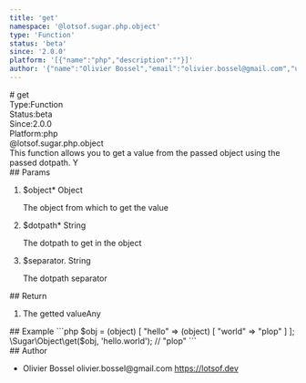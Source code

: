 ```yaml
---
title: 'get'
namespace: '@lotsof.sugar.php.object'
type: 'Function'
status: 'beta'
since: '2.0.0'
platform: '[{"name":"php","description":""}]'
author: '{"name":"Olivier Bossel","email":"olivier.bossel@gmail.com","url":"https://lotsof.dev"}'
---
```

<div class="docmap-mdx">
# get
<div class="_metas">
<div class="_type"><span class="_type-label">Type:</span><span class="_type-value">Function</span></div>
<div class="_status"><span class="_status-label">Status:</span><span class="_status-value -beta">beta</span></div>
<div class="_since"><span class="_since-label">Since:</span><span class="_since-value">2.0.0</span></div>
<div class="_platform"><span class="_platform-label">Platform:</span><span class="_platform-value -php">php</span></div>
</div>
<div class="_namespace">@lotsof.sugar.php.object</div>
<div class="_description">
This function allows you to get a value from the passed object using the passed dotpath.
Y
</div>
<div class="_params">
## Params
<ol class="_list">
<li class="_item">
<span class="_name">$object<span class="_required">*</span></span><span class="_default"></span> <span class="_type">Object</span>
<p class="_description">The object from which to get the value</p>
</li>
<li class="_item">
<span class="_name">$dotpath<span class="_required">*</span></span><span class="_default"></span> <span class="_type">String</span>
<p class="_description">The dotpath to get in the object</p>
</li>
<li class="_item">
<span class="_name">$separator</span><span class="_default">&period;</span> <span class="_type">String</span>
<p class="_description">The dotpath separator</p>
</li>
</ol>
</div>
<div class="_return">
## Return
<ol class="_list">
<li class="_item">
<span class="_description">The getted value</span><span class="_default"></span><span class="_type">Any</span>
</li>
</ol>
</div>
<div class="_examples">
## Example
```php
$obj = (object) [
  "hello" => (object) [
     "world" => "plop"
  ]
];
\Sugar\Object\get($obj, 'hello.world'); // "plop"
```
</div>
<div class="_author">
## Author
<ul class="_list">
<li class="_item">
<span class="_name">Olivier Bossel</span>
<span class="_email">olivier.bossel@gmail.com</span>
<a href="https://lotsof.dev" target="_blank" class="_url">https://lotsof.dev</a>
</li>
</ul>
</div>
</div>